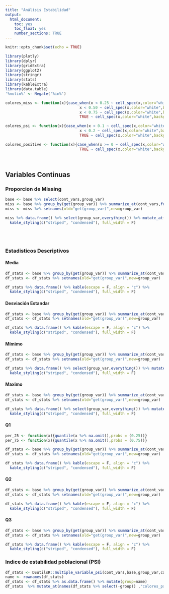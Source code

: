 ```yaml
---
title: "Análisis Estabilidad"
output:
  html_document:
    toc: yes
    toc_float: yes
    number_sections: TRUE
---
```


```r
knitr::opts_chunk$set(echo = TRUE)
```

```r
library(plotly)
library(dplyr)
library(gridExtra)
library(ggplot2)
library(stringr)
library(stats)
library(kableExtra)
library(data.table)
'%notin%' <- Negate('%in%')
```

```r
colores_miss <- function(x){case_when(x < 0.25 ~ cell_spec(x,color="white",background="green",bold =T),
                                 x < 0.50 ~ cell_spec(x,color="white",background="orange",bold =T),
                                 x < 0.75 ~ cell_spec(x,color="white",background="lightcoral",bold=T),
                                 TRUE ~ cell_spec(x,color="white",background="orangered",bold=T))}
```

```r
colores_psi <- function(x){case_when(x < 0.1 ~ cell_spec(x,color="white",background="green",bold =T),
                                 x < 0.2 ~ cell_spec(x,color="white",background="orange",bold =T),
                                 TRUE ~ cell_spec(x,color="white",background="orangered",bold=T))}
```

```r
colores_positive <- function(x){case_when(x >= 0 ~ cell_spec(x,color="white",background="green",bold =T),
                                 TRUE ~ cell_spec(x,color="white",background="orangered",bold=T))}
```

<br/>

## Variables Continuas

### Proporcion de Missing

```r
base <- base %>% select(cont_vars,group_var)
miss <- base %>% group_by(get(group_var)) %>% summarize_at(cont_vars,funs(round(sum(is.na(.)) / length(.),3)))
miss <- miss %>% setnames(old="get(group_var)",new=group_var)
```

```r
miss %>% data.frame() %>% select(group_var,everything()) %>% mutate_at(names(miss %>% select(-group_var)),"colores_miss") %>% kable(escape = F, align = "c") %>%
  kable_styling(c("striped", "condensed"), full_width = F)
```
<br/><br/>

### Estadisticos Descriptivos

#### Media 

```r
df_stats <- base %>% group_by(get(group_var)) %>% summarize_at(cont_vars,funs(mean(. %>% na.omit()) %>% round(3)))
df_stats <- df_stats %>% setnames(old="get(group_var)",new=group_var)
```

```r
df_stats %>% data.frame() %>% kable(escape = F, align = "c") %>%
  kable_styling(c("striped", "condensed"), full_width = F)
```

#### Desviación Estandar 

```r
df_stats <- base %>% group_by(get(group_var)) %>% summarize_at(cont_vars,funs(sd(. %>% na.omit()) %>% round(3)))
df_stats <- df_stats %>% setnames(old="get(group_var)",new=group_var)
```

```r
df_stats %>% data.frame() %>% kable(escape = F, align = "c") %>%
  kable_styling(c("striped", "condensed"), full_width = F)
```

#### Mímimo

```r
df_stats <- base %>% group_by(get(group_var)) %>% summarize_at(cont_vars,funs(min(. %>% na.omit()) %>% round(3)))
df_stats <- df_stats %>% setnames(old="get(group_var)",new=group_var)
```

```r
df_stats %>% data.frame() %>% select(group_var,everything()) %>% mutate_at(names(df_stats %>% select(-group_var)),"colores_positive") %>% kable(escape = F, align = "c") %>%
  kable_styling(c("striped", "condensed"), full_width = F)
```

#### Maximo

```r
df_stats <- base %>% group_by(get(group_var)) %>% summarize_at(cont_vars,funs(max(. %>% na.omit()) %>% round(3)))
df_stats <- df_stats %>% setnames(old="get(group_var)",new=group_var)
```

```r
df_stats %>% data.frame() %>% select(group_var,everything()) %>% mutate_at(names(df_stats %>% select(-group_var)),"colores_positive") %>% kable(escape = F, align = "c") %>%
  kable_styling(c("striped", "condensed"), full_width = F)
```

#### Q1

```r
per_25 <- function(x){quantile(x %>% na.omit(),probs = (0.25))}
per_75 <- function(x){quantile(x %>% na.omit(),probs = (0.75))}
```

```r
df_stats <- base %>% group_by(get(group_var)) %>% summarize_at(cont_vars,funs(per_25(.) %>% round(3)))
df_stats <- df_stats %>% setnames(old="get(group_var)",new=group_var)
```

```r
df_stats %>% data.frame() %>% kable(escape = F, align = "c") %>%
  kable_styling(c("striped", "condensed"), full_width = F)
```

#### Q2

```r
df_stats <- base %>% group_by(get(group_var)) %>% summarize_at(cont_vars,funs(median(.,na.rm=TRUE) %>% round(3)))
df_stats <- df_stats %>% setnames(old="get(group_var)",new=group_var)
```

```r
df_stats %>% data.frame() %>% kable(escape = F, align = "c") %>%
  kable_styling(c("striped", "condensed"), full_width = F)
```

#### Q3

```r
df_stats <- base %>% group_by(get(group_var)) %>% summarize_at(cont_vars,funs(per_75(.) %>% round(3)))
df_stats <- df_stats %>% setnames(old="get(group_var)",new=group_var)
```

```r
df_stats %>% data.frame() %>% kable(escape = F, align = "c") %>%
  kable_styling(c("striped", "condensed"), full_width = F)
```

### Indice de estabilidad poblacional (PSI)

```r
df_stats <- DSutilsR::multiple_variable_psi(cont_vars,base,group_var,cat_train)
name <- rownames(df_stats)
df_stats <- df_stats %>% as.data.frame() %>% mutate(group=name)
df_stats  %>% mutate_at(names(df_stats %>% select(-group)) ,"colores_psi") %>% select(group,everything())%>% kable(escape = F, align = "c") %>% kable_styling(c("striped", "condensed"), full_width = F)
```
